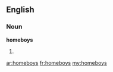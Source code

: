 ==English==

===Noun===
'''homeboys'''

# {{plural of|[[homeboy]]}}

[[ar:homeboys]]
[[fr:homeboys]]
[[my:homeboys]]